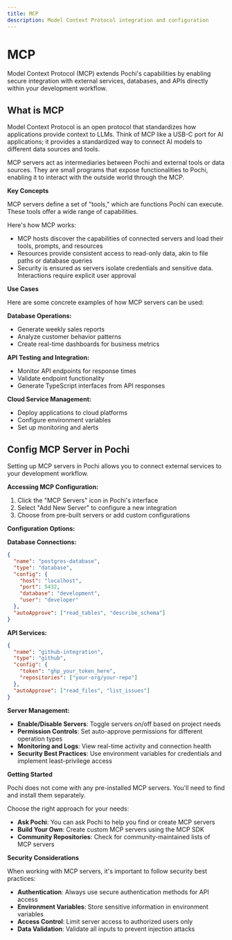 ```yaml
---
title: MCP
description: Model Context Protocol integration and configuration
---
```


# **MCP**

Model Context Protocol (MCP) extends Pochi's capabilities by enabling secure integration with external services, databases, and APIs directly within your development workflow.

## **What is MCP**

Model Context Protocol is an open protocol that standardizes how applications provide context to LLMs. Think of MCP like a USB-C port for AI applications; it provides a standardized way to connect AI models to different data sources and tools.

MCP servers act as intermediaries between Pochi and external tools or data sources. They are small programs that expose functionalities to Pochi, enabling it to interact with the outside world through the MCP.

**Key Concepts**

MCP servers define a set of "tools," which are functions Pochi can execute. These tools offer a wide range of capabilities.

Here's how MCP works:

- MCP hosts discover the capabilities of connected servers and load their tools, prompts, and resources
- Resources provide consistent access to read-only data, akin to file paths or database queries
- Security is ensured as servers isolate credentials and sensitive data. Interactions require explicit user approval

**Use Cases**

Here are some concrete examples of how MCP servers can be used:

**Database Operations:**

- Generate weekly sales reports
- Analyze customer behavior patterns
- Create real-time dashboards for business metrics

**API Testing and Integration:**

- Monitor API endpoints for response times
- Validate endpoint functionality
- Generate TypeScript interfaces from API responses

**Cloud Service Management:**

- Deploy applications to cloud platforms
- Configure environment variables
- Set up monitoring and alerts

## **Config MCP Server in Pochi**

Setting up MCP servers in Pochi allows you to connect external services to your development workflow.

**Accessing MCP Configuration:**

1. Click the "MCP Servers" icon in Pochi's interface
2. Select "Add New Server" to configure a new integration
3. Choose from pre-built servers or add custom configurations

**Configuration Options:**

**Database Connections:**

```json
{
  "name": "postgres-database",
  "type": "database",
  "config": {
    "host": "localhost",
    "port": 5432,
    "database": "development",
    "user": "developer"
  },
  "autoApprove": ["read_tables", "describe_schema"]
}
```

**API Services:**

```json
{
  "name": "github-integration",
  "type": "github",
  "config": {
    "token": "ghp_your_token_here",
    "repositories": ["your-org/your-repo"]
  },
  "autoApprove": ["read_files", "list_issues"]
}
```

**Server Management:**

- **Enable/Disable Servers**: Toggle servers on/off based on project needs
- **Permission Controls**: Set auto-approve permissions for different operation types
- **Monitoring and Logs**: View real-time activity and connection health
- **Security Best Practices**: Use environment variables for credentials and implement least-privilege access

**Getting Started**

Pochi does not come with any pre-installed MCP servers. You'll need to find and install them separately.

Choose the right approach for your needs:

- **Ask Pochi**: You can ask Pochi to help you find or create MCP servers
- **Build Your Own**: Create custom MCP servers using the MCP SDK
- **Community Repositories**: Check for community-maintained lists of MCP servers

**Security Considerations**

When working with MCP servers, it's important to follow security best practices:

- **Authentication**: Always use secure authentication methods for API access
- **Environment Variables**: Store sensitive information in environment variables
- **Access Control**: Limit server access to authorized users only
- **Data Validation**: Validate all inputs to prevent injection attacks
